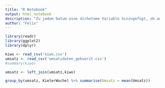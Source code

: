 ```yaml
---
title: "R Notebook"
output: html_notebook
description: "Zu jedem Datum eine dichotome Variable hinzugefügt, ob an diesem Tag KiWo war."
author: "Felix"
---
```




```r
library(readr)
library(ggplot2)
library(dplyr)

```

```r
kiwo <- read_csv('kiwo.csv')
umsatz <- read_csv('umsatzdaten_gekuerzt.csv')
#summary(kiwo)

umsatz <- left_join(umsatz,kiwo)

```

```r
group_by(umsatz, KielerWoche) %>% summarise(Umsatz = mean(Umsatz))
```


